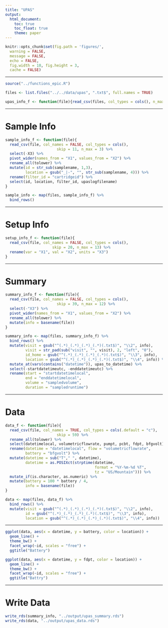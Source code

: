 ```yaml
---
title: "UPAS"
output:
  html_document:
    toc: true
    toc_float: true
    theme: paper
---
```


```r
knitr::opts_chunk$set(fig.path = 'figures/',
  warning = FALSE,
  message = FALSE,
  echo = FALSE,
  fig.width = 10, fig.height = 3,
  cache = FALSE)
```

---

```r
source("../functions_epic.R")
```

```r
files <- list.files("../../data/upas", ".txt$", full.names = TRUE)
```

```r
upas_info_f <- function(file){read_csv(files, col_types = cols(), n_max = 4)}
```

---

# Sample Info

```r
sample_info_f <- function(file){
  read_csv(file, col_names = FALSE, col_types = cols(),
                       skip = 11, n_max = 3) %>%
  select(-X3) %>%
  pivot_wider(names_from = "X1", values_from = "X2") %>%
  rename_all(tolower) %>%
  mutate(id = str_sub(samplename, 1,3),
         location = gsub("_|-", "", str_sub(samplename, 4))) %>%
  rename(filter_id = "cartridgeid") %>%
  select(id, location, filter_id, upaslogfilename)
}
```

```r
sample_info <- map(files, sample_info_f) %>%
  bind_rows() 
```

---

# Setup Info

```r
setup_info_f <- function(file){
  read_csv(file, col_names = FALSE, col_types = cols(),
                     skip = 20, n_max = 13) %>%
  rename(var = "X1", val = "X2", units = "X3")
} 
```

---

# Summary

```r
summary_info_f <- function(file){
  read_csv(file, col_names = FALSE, col_types = cols(),
                       skip = 39, n_max = 12) %>%
  select(-"X3") %>%
  pivot_wider(names_from = "X1", values_from = "X2") %>%
  rename_all(tolower) %>%
  mutate(info = basename(file))
}
```

```r
summary_info <- map(files, summary_info_f) %>%
  bind_rows() %>%
  mutate(visit = gsub("^(.*)_(.*)_(.*)_(.*)(.txt$)", "\\2", info),
         visit = str_pad(sub("visit", "", visit), 2, "left", "0"),
         id_home = gsub("^(.*)_(.*)_(.*)_(.*)(.txt$)", "\\3", info),
         location = gsub("^(.*)_(.*)_(.*)_(.*)(.txt$)", "\\4", info)) %>%
  mutate_at(vars(contains("datetime")), upas_to_datetime) %>%
  select(-startdatetimeutc, -enddatetimeutc) %>%
  rename(start = "startdatetimelocal",
         end = "enddatetimelocal",
         volume = "sampledvolume",
         duration = "sampledruntime")
```

---

# Data

```r
data_f <- function(file){
  read_csv(file, col_names = TRUE, col_types = cols(.default = "c"),
                       skip = 59) %>%
  rename_all(tolower) %>%
  select(datetimelocal, volumetricflowrate, pumpt, pcbt, fdpt, bfgvolt) %>%
  rename(datetime = "datetimelocal", flow = "volumetricflowrate",
         battery = "bfgvolt") %>%
  mutate(datetime = sub("T"," ", datetime),
         datetime = as.POSIXct(strptime(datetime,
                                        format = "%Y-%m-%d %T",
                                        tz = "US/Mountain"))) %>%
  mutate_if(is.character, as.numeric) %>%
  mutate(battery = 100 * battery / 4,
         info = basename(file))
}
```

```r
data <- map(files, data_f) %>%
  bind_rows() %>%
  mutate(visit = gsub("^(.*)_(.*)_(.*)_(.*)(.txt$)", "\\2", info),
         id = gsub("^(.*)_(.*)_(.*)_(.*)(.txt$)", "\\3", info),
         location = gsub("^(.*)_(.*)_(.*)_(.*)(.txt$)", "\\4", info))
```

---

```r
ggplot(data, aes(x = datetime, y = battery, color = location)) +
  geom_line() +
  theme_bw() +
  facet_wrap(~id, scales = "free") +
  ggtitle("Battery")
```

```r
ggplot(data, aes(x = datetime, y = fdpt, color = location)) +
  geom_line() +
  theme_bw() +
  facet_wrap(~id, scales = "free") +
  ggtitle("Battry")
```

---

# Write Data

```r
write_rds(summary_info, "../output/upas_summary.rds")
write_rds(data, "../output/upas_data.rds")
```

